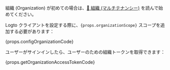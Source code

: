 組織 (Organization) が初めての場合は、[🏢 組織 (マルチテナンシー)](/organizations) を読んで始めてください。

Logto クライアントを設定する際に、<code>{props.organizationScope}</code> スコープを追加する必要があります：

{props.configOrganizationCode}

ユーザーがサインインしたら、ユーザーのための組織トークンを取得できます：

{props.getOrganizationAccessTokenCode}
